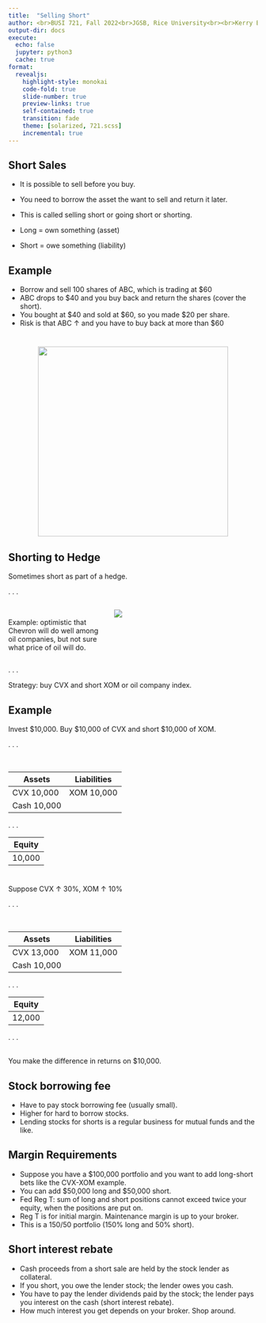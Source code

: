 ```yaml
---
title:  "Selling Short"
author: <br>BUSI 721, Fall 2022<br>JGSB, Rice University<br><br>Kerry Back
output-dir: docs
execute:
  echo: false
  jupyter: python3
  cache: true
format: 
  revealjs:
    highlight-style: monokai
    code-fold: true
    slide-number: true
    preview-links: true
    self-contained: true
    transition: fade
    theme: [solarized, 721.scss]
    incremental: true
---
```


## Short Sales

- It is possible to sell before you buy.

- You need to borrow the asset the want to sell and return it later.

- This is called selling short or going short or shorting.

- Long = own something (asset)
- Short = owe something (liability)

## Example

- Borrow and sell 100 shares of ABC, which is trading at $60
- ABC drops to $40 and you buy back and return the shares (cover the short).  
- You  bought at $40 and sold at $60, so you made $20 per share.
- Risk is that ABC $\uparrow$ and you have to buy back at more than $60

# 

<p align=center> 
<a href="https://www.youtube.com/embed/x2J9s4HMJCY"><img src="images/SEC.svg" style="width:4in;"></a>
</p>

## Shorting to Hedge

Sometimes short as part of a hedge.

. . .

:::: {.columns}

::: {.column width="40%"}
<br>
Example: optimistic that Chevron will do well among oil companies, but not sure what price of oil will do.
:::
::: {.column width="60%"}
![](images/oilprice2.jpg)
:::
::::

. . .

Strategy: buy CVX and short XOM or oil company index.

## Example

Invest $10,000.  Buy $10,000 of CVX and short $10,000 of XOM.

. . .

<br>

| Assets | Liabilities |
| ---    | ---         |
| CVX 10,000  | XOM 10,000|
| Cash 10,000  |          |

. . .


| Equity |
| ---    |
| 10,000

#

Suppose CVX $\uparrow$ 30%, XOM $\uparrow$ 10%

. . .

<br>

| Assets | Liabilities |
| ---    | ---         |
| CVX 13,000  | XOM 11,000|
| Cash 10,000  |          |

. . .


| Equity |
| ---    |
| 12,000

. . . 

<br>
You make the difference in returns on $10,000.

## Stock borrowing fee

- Have to pay stock borrowing fee (usually small).
- Higher for hard to borrow stocks.
- Lending stocks for shorts is a regular business for mutual funds and the like.

## Margin Requirements

- Suppose you have a $100,000 portfolio and you want to add long-short bets like the CVX-XOM example.
- You can add $50,000 long and $50,000 short.
- Fed Reg T: sum of long and short positions cannot exceed twice your equity, when the positions are put on.
- Reg T is for initial margin. Maintenance margin is up to your broker.
- This is a 150/50 portfolio (150% long and 50% short).

## Short interest rebate

- Cash proceeds from a short sale are held by the stock lender as collateral.
- If you short, you owe the lender stock; the lender owes you cash.
- You have to pay the lender dividends paid by the stock; the lender pays you interest on the cash (short interest rebate).
- How much interest you get depends on your broker.  Shop around.




